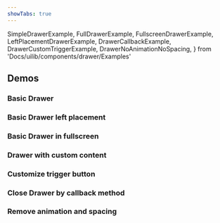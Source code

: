 ```yaml
---
showTabs: true
---
```


  SimpleDrawerExample,
  FullDrawerExample,
  FullscreenDrawerExample,
  LeftPlacementDrawerExample,
  DrawerCallbackExample,
  DrawerCustomTriggerExample,
  DrawerNoAnimationNoSpacing,
} from 'Docs/uilib/components/drawer/Examples'

## Demos

### Basic Drawer

<SimpleDrawerExample />

### Basic Drawer left placement

<LeftPlacementDrawerExample />

### Basic Drawer in fullscreen

<FullscreenDrawerExample />

### Drawer with custom content

<FullDrawerExample />

### Customize trigger button

<DrawerCustomTriggerExample />

### Close Drawer by callback method

<DrawerCallbackExample />

### Remove animation and spacing

<DrawerNoAnimationNoSpacing />
